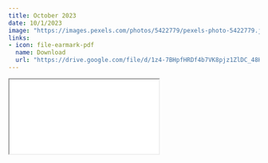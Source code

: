 ```yaml
---
title: October 2023
date: 10/1/2023
image: "https://images.pexels.com/photos/5422779/pexels-photo-5422779.jpeg?auto=compress&cs=tinysrgb&w=1260&h=750&dpr=2"
links:
- icon: file-earmark-pdf
  name: Download
  url: "https://drive.google.com/file/d/1z4-7BHpfHRDf4b7VK8pjz1ZlDC_48Hde/view?usp=drive_link"
---
```



```{=html}
<iframe class="news ar4x3" src="oct_2023.pdf" title="October Newsletter"></iframe>
```
